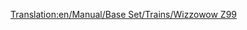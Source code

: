 [[Translation:en/Manual/Base Set/Trains/Wizzowow Z99]]
{{es/Trenes|Imagen=[[File:en/Wizzowowz99.png]]
|Nombre=Wizzowow Z99
|Precio=124.218 € (62.109 £)
|Velocidad=321 km/h (200 mph)
|Peso=95 t
|Potencia=5.000 CV (3.730 kW)
|Coste-anual=6.468 € (3.234 £)
|Diseño=1999
|Duración=20
|Capacidad=--
|Descripción=La única máquina monorraíl en Fantasía, mucho más fuerte que los trenes de ferrocarril convencionales de Fantasía.
|Vida-real=Ficticio.
}}